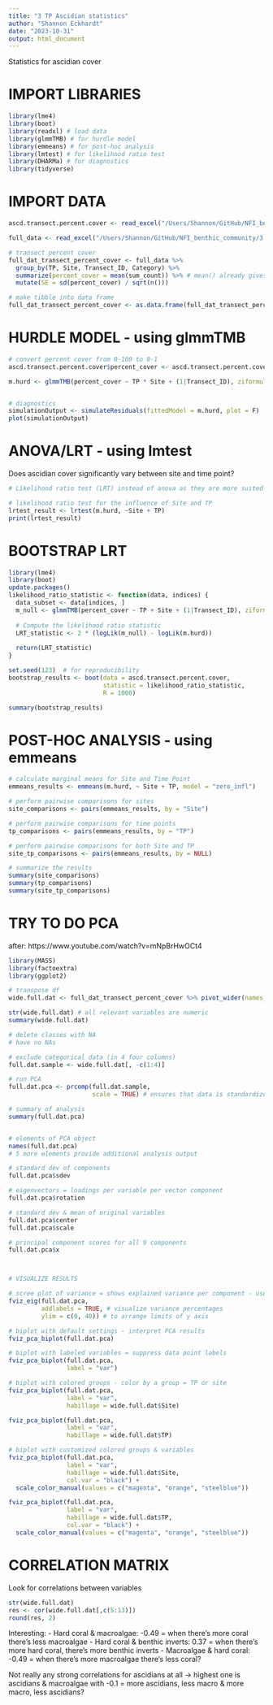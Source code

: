 ```yaml
---
title: "3 TP Ascidian statistics"
author: "Shannon Eckhardt"
date: "2023-10-31"
output: html_document
---
```


Statistics for ascidian cover

# IMPORT LIBRARIES
```r
library(lme4)
library(boot)
library(readxl) # load data
library(glmmTMB) # for hurdle model
library(emmeans) # for post-hoc analysis
library(lmtest) # for likelihood ratio test
library(DHARMa) # for diagnostics
library(tidyverse)
```

# IMPORT DATA
```r
ascd.transect.percent.cover <- read_excel("/Users/Shannon/GitHub/NFI_benthic_community/3 TP Analysis/01 - Data/Ascidian_transect_percent_cover.xlsx")

full_data <- read_excel("/Users/Shannon/GitHub/NFI_benthic_community/3 TP Analysis/01 - Data/FULL_DATA_21_22_23.xlsx")

# transect percent cover
full_dat_transect_percent_cover <- full_data %>%
  group_by(TP, Site, Transect_ID, Category) %>%
  summarize(percent_cover = mean(sum_count)) %>% # mean() already gives a percentage
  mutate(SE = sd(percent_cover) / sqrt(n()))

# make tibble into data frame
full_dat_transect_percent_cover <- as.data.frame(full_dat_transect_percent_cover)
```

# HURDLE MODEL - using glmmTMB
```r
# convert percent cover from 0-100 to 0-1
ascd.transect.percent.cover$percent_cover <- ascd.transect.percent.cover$percent_cover / 100

m.hurd <- glmmTMB(percent_cover ~ TP * Site + (1|Transect_ID), ziformula = ~1, data = ascd.transect.percent.cover, family=beta_family())


# diagnostics
simulationOutput <- simulateResiduals(fittedModel = m.hurd, plot = F)
plot(simulationOutput)
```

# ANOVA/LRT - using lmtest
Does ascidian cover significantly vary between site and time point?
```r
# Likelihood ratio test (LRT) instead of anova as they are more suited for mixed-effects models and models with non-Gaussian distributions?

# likelihood ratio test for the influence of Site and TP
lrtest_result <- lrtest(m.hurd, ~Site + TP)
print(lrtest_result)
```
# BOOTSTRAP LRT
```r
library(lme4)
library(boot)
update.packages()
likelihood_ratio_statistic <- function(data, indices) {
  data_subset <- data[indices, ]
  m_null <- glmmTMB(percent_cover ~ TP + Site + (1|Transect_ID), ziformula = ~1, data = ascd.transect.percent.cover, family=beta_family())
  
  # Compute the likelihood ratio statistic
  LRT_statistic <- 2 * (logLik(m_null) - logLik(m.hurd))
  
  return(LRT_statistic)
}

set.seed(123)  # for reproducibility
bootstrap_results <- boot(data = ascd.transect.percent.cover, 
                          statistic = likelihood_ratio_statistic, 
                          R = 1000)

summary(bootstrap_results)
```



# POST-HOC ANALYSIS - using emmeans
```r
# calculate marginal means for Site and Time Point
emmeans_results <- emmeans(m.hurd, ~ Site + TP, model = "zero_infl")

# perform pairwise comparisons for sites
site_comparisons <- pairs(emmeans_results, by = "Site")

# perform pairwise comparisons for time points
tp_comparisons <- pairs(emmeans_results, by = "TP")

# perform pairwise comparisons for both Site and TP
site_tp_comparisons <- pairs(emmeans_results, by = NULL)

# summarize the results
summary(site_comparisons)
summary(tp_comparisons)
summary(site_tp_comparisons)
```

# TRY TO DO PCA

after: https://www.youtube.com/watch?v=mNpBrHwOCt4

```r
library(MASS)
library(factoextra)
library(ggplot2)

# transpose df
wide.full.dat <- full_dat_transect_percent_cover %>% pivot_wider(names_from = Category, values_from = percent_cover)

str(wide.full.dat) # all relevant variables are numeric
summary(wide.full.dat)

# delete classes with NA
# have no NAs

# exclude categorical data (in 4 four columns)
full.dat.sample <- wide.full.dat[, -c(1:4)]

# run PCA
full.dat.pca <- prcomp(full.dat.sample,
                       scale = TRUE) # ensures that data is standardized - important to avoid bias in analysis

# summary of analysis
summary(full.dat.pca)


# elements of PCA object
names(full.dat.pca)
# 5 more elements provide additional analysis output

# standard dev of components
full.dat.pca$sdev

# eigenvectors = loadings per variable per vector component
full.dat.pca$rotation

# standard dev & mean of original variables
full.dat.pca$center
full.dat.pca$scale

# principal component scores for all 9 components
full.dat.pca$x



# VISUALIZE RESULTS

# scree plot of variance = shows explained variance per component - used to decide on optimal number of components to retain in analysis
fviz_eig(full.dat.pca, 
         addlabels = TRUE, # visualize variance percentages
         ylim = c(0, 40)) # to arrange limits of y axis

# biplot with default settings - interpret PCA results
fviz_pca_biplot(full.dat.pca)

# biplot with labeled variables = suppress data point labels
fviz_pca_biplot(full.dat.pca,
                label = "var")

# biplot with colored groups - color by a group = TP or site
fviz_pca_biplot(full.dat.pca,
                label = "var",
                habillage = wide.full.dat$Site)

fviz_pca_biplot(full.dat.pca,
                label = "var",
                habillage = wide.full.dat$TP)

# biplot with customized colored groups & variables
fviz_pca_biplot(full.dat.pca,
                label = "var",
                habillage = wide.full.dat$Site, 
                col.var = "black") +
  scale_color_manual(values = c("magenta", "orange", "steelblue"))

fviz_pca_biplot(full.dat.pca,
                label = "var",
                habillage = wide.full.dat$TP, 
                col.var = "black") +
  scale_color_manual(values = c("magenta", "orange", "steelblue"))

```

# CORRELATION MATRIX

Look for correlations between variables

```r
str(wide.full.dat)
res <- cor(wide.full.dat[,c(5:13)])
round(res, 2)
```
Interesting:
- Hard coral & macroalgae: -0.49 = when there's more coral there's less macroalgae
- Hard coral & benthic inverts: 0.37 = when there's more hard coral, there's more benthic inverts
- Macroalgae & hard coral: -0.49 = when there's more macroalgae there's less coral?

Not really any strong correlations for ascidians at all
-> highest one is ascidians & macroalgae with -0.1 = more ascidians, less macro & more macro, less ascidians?



